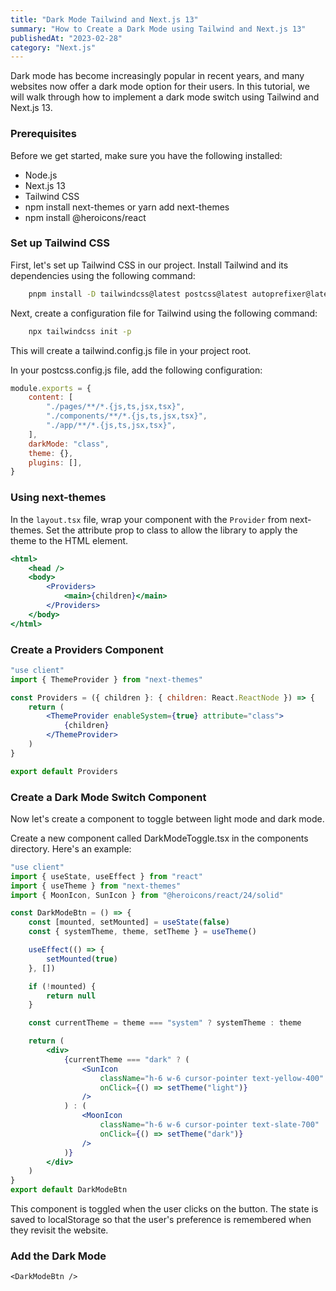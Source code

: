 ```yaml
---
title: "Dark Mode Tailwind and Next.js 13"
summary: "How to Create a Dark Mode using Tailwind and Next.js 13"
publishedAt: "2023-02-28"
category: "Next.js"
---
```


Dark mode has become increasingly popular in recent years, and many websites now offer a dark mode option for their users. In this tutorial, we will walk through how to implement a dark mode switch using Tailwind and Next.js 13.

### Prerequisites

Before we get started, make sure you have the following installed:

-   Node.js
-   Next.js 13
-   Tailwind CSS
-   npm install next-themes or yarn add next-themes
-   npm install @heroicons/react

### Set up Tailwind CSS

First, let's set up Tailwind CSS in our project. Install Tailwind and its dependencies using the following command:

```bash
    pnpm install -D tailwindcss@latest postcss@latest autoprefixer@latest
```

Next, create a configuration file for Tailwind using the following command:

```bash
    npx tailwindcss init -p
```

This will create a tailwind.config.js file in your project root.

In your postcss.config.js file, add the following configuration:

```jsx
module.exports = {
	content: [
		"./pages/**/*.{js,ts,jsx,tsx}",
		"./components/**/*.{js,ts,jsx,tsx}",
		"./app/**/*.{js,ts,jsx,tsx}",
	],
	darkMode: "class",
	theme: {},
	plugins: [],
}
```

### Using next-themes

In the `layout.tsx` file, wrap your component with the `Provider` from next-themes. Set the attribute prop to class to allow the library to apply the theme to the HTML element.

```jsx
<html>
	<head />
	<body>
		<Providers>
			<main>{children}</main>
		</Providers>
	</body>
</html>
```

### Create a Providers Component

```jsx
"use client"
import { ThemeProvider } from "next-themes"

const Providers = ({ children }: { children: React.ReactNode }) => {
	return (
		<ThemeProvider enableSystem={true} attribute="class">
			{children}
		</ThemeProvider>
	)
}

export default Providers
```

### Create a Dark Mode Switch Component

Now let's create a component to toggle between light mode and dark mode.

Create a new component called DarkModeToggle.tsx in the components directory. Here's an example:

```jsx
"use client"
import { useState, useEffect } from "react"
import { useTheme } from "next-themes"
import { MoonIcon, SunIcon } from "@heroicons/react/24/solid"

const DarkModeBtn = () => {
	const [mounted, setMounted] = useState(false)
	const { systemTheme, theme, setTheme } = useTheme()

	useEffect(() => {
		setMounted(true)
	}, [])

	if (!mounted) {
		return null
	}

	const currentTheme = theme === "system" ? systemTheme : theme

	return (
		<div>
			{currentTheme === "dark" ? (
				<SunIcon
					className="h-6 w-6 cursor-pointer text-yellow-400"
					onClick={() => setTheme("light")}
				/>
			) : (
				<MoonIcon
					className="h-6 w-6 cursor-pointer text-slate-700"
					onClick={() => setTheme("dark")}
				/>
			)}
		</div>
	)
}
export default DarkModeBtn
```

This component is toggled when the user clicks on the button. The state is saved to localStorage so that the user's preference is remembered when they revisit the website.

### Add the Dark Mode

`<DarkModeBtn />`
